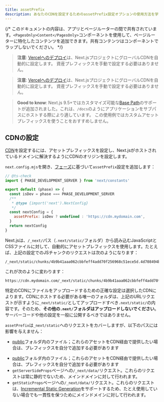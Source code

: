 ```yaml
---
title: assetPrefix
description: あなたのCDNを設定するためのassetPrefix設定オプションの使用方法を学びましょう。
---
```


{/* このドキュメントの内容は、アプリとページルーターの間で共有されています。`<PagesOnly>Content</PagesOnly>`コンポーネントを使用して、ページルーターに特化したコンテンツを追加できます。共有コンテンツはコンポーネントでラップしないでください。 */}

<AppOnly>

> **注意**: [Vercelへのデプロイ](/docs/app/building-your-application/deploying)は、Next.jsプロジェクトにグローバルCDNを自動的に設定します。
> 資産プレフィックスを手動で設定する必要はありません。

</AppOnly>

<PagesOnly>

> **注意**: [Vercelへのデプロイ](/docs/pages/building-your-application/deploying)は、Next.jsプロジェクトにグローバルCDNを自動的に設定します。
> 資産プレフィックスを手動で設定する必要はありません。

</PagesOnly>

> **Good to know**: Next.js 9.5+ではカスタマイズ可能な[Base Path](/docs/app/api-reference/next-config-js/basePath)のサポートが追加されました。これは、`/docs`のようにアプリケーションをサブパスにホストする際により適しています。
> この使用例ではカスタムアセットプレフィックスを使うことをおすすめしません。

## CDNの設定

[CDN](https://ja.wikipedia.org/wiki/Content_delivery_network)を設定するには、アセットプレフィックスを設定し、Next.jsがホストされているドメインに解決するようにCDNのオリジンを設定します。

`next.config.mjs`を開き、[フェーズ](/docs/app/api-reference/next-config-js#async-configuration)に基づいて`assetPrefix`設定を追加します：

```js title="next.config.mjs"
// @ts-check
import { PHASE_DEVELOPMENT_SERVER } from 'next/constants'

export default (phase) => {
  const isDev = phase === PHASE_DEVELOPMENT_SERVER
  /**
   * @type {import('next').NextConfig}
   */
  const nextConfig = {
    assetPrefix: isDev ? undefined : 'https://cdn.mydomain.com',
  }
  return nextConfig
}
```

Next.jsは、`/_next/`パス（`.next/static/`フォルダ）から読み込むJavaScriptとCSSファイルに対して、自動的にアセットプレフィックスを使用します。たとえば、上記の設定でのJSチャンクのリクエストは次のようになります：

```
/_next/static/chunks/4b9b41aaa062cbbfeff4add70f256968c51ece5d.4d708494b3aed70c04f0.js
```

これが次のように変わります：

```
https://cdn.mydomain.com/_next/static/chunks/4b9b41aaa062cbbfeff4add70f256968c51ece5d.4d708494b3aed70c04f0.js
```

特定のCDNにファイルをアップロードするための正確な設定は選択したCDNによります。CDNにホストする必要がある唯一のフォルダは、上記のURLリクエストが示すように`_next/static/`としてアップロードすべき`.next/static/`の内容です。そのため、**その他の`.next/`フォルダはアップロードしないでください**。サーバーコードや他の設定を一般に公開するべきではありません。

`assetPrefix`は`_next/static`へのリクエストをカバーしますが、以下のパスには影響を与えません：

<AppOnly>

- [public](/docs/app/building-your-application/optimizing/static-assets)フォルダ内のファイル；これらのアセットをCDN経由で提供したい場合は、プレフィックスを自分で追加する必要があります

</AppOnly>

<PagesOnly>

- [public](/docs/pages/building-your-application/optimizing/static-assets)フォルダ内のファイル；これらのアセットをCDN経由で提供したい場合は、プレフィックスを自分で追加する必要があります
- `getServerSideProps`ページへの`/_next/data/`リクエスト。これらのリクエストは常に静的でないため、メインドメインに対して行われます。
- `getStaticProps`ページへの`/_next/data/`リクエスト。これらのリクエストは、[Incremental Static Generation](/docs/pages/building-your-application/data-fetching/incremental-static-regeneration)をサポートするため、たとえ使用していない場合でも一貫性を保つためにメインドメインに対して行われます。

</PagesOnly>
